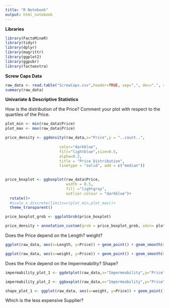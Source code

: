 ```yaml
---
title: "R Notebook"
output: html_notebook
---
```


**Libraries**

```r
library(FactoMineR)
library(tidyr)
library(dplyr)
library(magrittr)
library(ggplot2)
library(ggpubr)
library(factoextra)
```



**Screw Caps Data**
```r
raw_data <- read.table("ScrewCaps.csv",header=TRUE, sep=",", dec=".", row.names=1)
summary(raw_data)
```



**Univariate & Descriptive Statistics**

How is the distribution of the Price? Comment your plot with respect to the quartiles of the Price.

```r

plot_min <- min(raw_data$Price)
plot_max <- max(raw_data$Price)

price_density <- ggdensity(raw_data,x="Price",y = "..count..",
                         
                        color="darkblue",
                        fill="lightblue",size=0.5, 
                        alpha=0.2, 
                        title = "Price Distribution", 
                        linetype = "solid", add = c("median"))
                        

price_boxplot <- ggboxplot(raw_data$Price, 
                           width = 0.5, 
                           fill ="lightgray", 
                           outlier.colour = "darkblue")+
  rotate()+
  #scale_x_discrete(limits=c(plot_min,plot_max))+
  theme_transparent()

price_boxplot_grob <- ggplotGrob(price_boxplot)

price_density + annotation_custom(grob = price_boxplot_grob, xmin= plot_min, xmax = plot_max, ymin= 0 , ymax=2)

```


Does the Price depend on the Length? weight?

```r
ggplot(raw_data, aes(x=Length, y=Price)) + geom_point() + geom_smooth(method=lm)

ggplot(raw_data, aes(x=weight, y=Price)) + geom_point() + geom_smooth(method=lm)

```

Does the Price depend on the Impermeability? Shape?
```r
impermability_plot_1 <- ggdotplot(raw_data,x="Impermeability",y="Price",color = "Impermeability", palette = "jco",binwidth = 1)

impermability_plot_2 <- ggboxplot(raw_data,x="Impermeability",y="Price",color = "Impermeability", palette = "jco")

shape_plot_1 <- ggplot(raw_data, aes(x=weight, y=Price)) + geom_point() + geom_smooth(method=lm)
```

Which is the less expensive Supplier?




